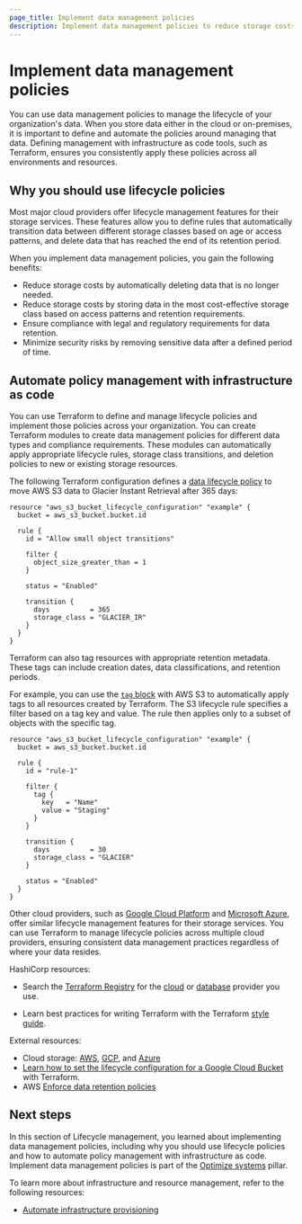 ```yaml
---
page_title: Implement data management policies
description: Implement data management policies to reduce storage costs, ensure compliance, and manage data lifecycles with infrastructure as code.
---
```


# Implement data management policies

You can use data management policies to manage the lifecycle of your organization's data. When you store data either in the cloud or on-premises, it is important to define and automate the policies around managing that data. Defining management with infrastructure as code tools, such as Terraform, ensures you consistently apply these policies across all environments and resources.

## Why you should use lifecycle policies

Most major cloud providers offer lifecycle management features for their storage services. These features allow you to define rules that automatically transition data between different storage classes based on age or access patterns, and delete data that has reached the end of its retention period. 

When you implement data management policies, you gain the following benefits:
- Reduce storage costs by automatically deleting data that is no longer needed.
- Reduce storage costs by storing data in the most cost-effective storage class based on access patterns and retention requirements.
- Ensure compliance with legal and regulatory requirements for data retention.
- Minimize security risks by removing sensitive data after a defined period of time.

## Automate policy management with infrastructure as code

You can use Terraform to define and manage lifecycle policies and implement those policies across your organization. You can create Terraform modules to create data management policies for different data types and compliance requirements. These modules can automatically apply appropriate lifecycle rules, storage class transitions, and deletion policies to new or existing storage resources.

The following Terraform configuration defines a [data lifecycle policy](https://registry.terraform.io/providers/hashicorp/aws/latest/docs/resources/s3_bucket_lifecycle_configuration#specifying-a-filter-based-on-object-size) to move AWS S3 data to Glacier Instant Retrieval after 365 days:

```hcl
resource "aws_s3_bucket_lifecycle_configuration" "example" {
  bucket = aws_s3_bucket.bucket.id

  rule {
    id = "Allow small object transitions"

    filter {
      object_size_greater_than = 1
    }

    status = "Enabled"

    transition {
      days          = 365
      storage_class = "GLACIER_IR"
    }
  }
}
```

Terraform can also tag resources with appropriate retention metadata. These tags can include creation dates, data classifications, and retention periods.

For example, you can use the [`tag` block](https://registry.terraform.io/providers/hashicorp/aws/latest/docs/resources/s3_bucket_lifecycle_configuration#specifying-a-filter-based-on-an-object-tag) with AWS S3 to automatically apply tags to all resources created by Terraform. The S3 lifecycle rule specifies a filter based on a tag key and value. The rule then applies only to a subset of objects with the specific tag.

```hcl
resource "aws_s3_bucket_lifecycle_configuration" "example" {
  bucket = aws_s3_bucket.bucket.id

  rule {
    id = "rule-1"

    filter {
      tag {
        key   = "Name"
        value = "Staging"
      }
    }

    transition {
      days          = 30
      storage_class = "GLACIER"
    }

    status = "Enabled"
  }
}
```

Other cloud providers, such as [Google Cloud Platform](https://registry.terraform.io/providers/hashicorp/google/5.0.0/docs/resources/storage_bucket.html#example-usage---life-cycle-settings-for-storage-bucket-objects) and [Microsoft Azure](https://registry.terraform.io/providers/hashicorp/azurerm/latest/docs/resources/storage_management_policy), offer similar lifecycle management features for their storage services. You can use Terraform to manage lifecycle policies across multiple cloud providers, ensuring consistent data management practices regardless of where your data resides.

HashiCorp resources:

- Search the [Terraform Registry](https://registry.terraform.io/browse/providers) for the [cloud](https://registry.terraform.io/browse/providers?category=public-cloud) or [database](https://registry.terraform.io/browse/providers?category=database) provider you use.

- Learn best practices for writing Terraform with the Terraform [style guide](/terraform/language/style).

External resources:

- Cloud storage: [AWS](https://aws.amazon.com/products/storage/), [GCP](https://cloud.google.com/products/storage), and [Azure](https://azure.microsoft.com/en-us/products/category/storage)
- [Learn how to set the lifecycle configuration for a Google Cloud Bucket](https://cloud.google.com/storage/docs/samples/storage-create-lifecycle-setting-tf) with Terraform.
- AWS [Enforce data retention policies](https://docs.aws.amazon.com/wellarchitected/latest/framework/cost_decomissioning_resources_data_retention.html)

## Next steps

In this section of Lifecycle management, you learned about implementing data management policies, including why you should use lifecycle policies and how to automate policy management with infrastructure as code. Implement data management policies is part of the [Optimize systems](/well-architected-framework/optimize-systems) pillar.

To learn more about infrastructure and resource management, refer to the following resources:
- [Automate infrastructure provisioning](/well-architected-framework/define-and-automate-processes/process-automation/process-automation-workflow)
